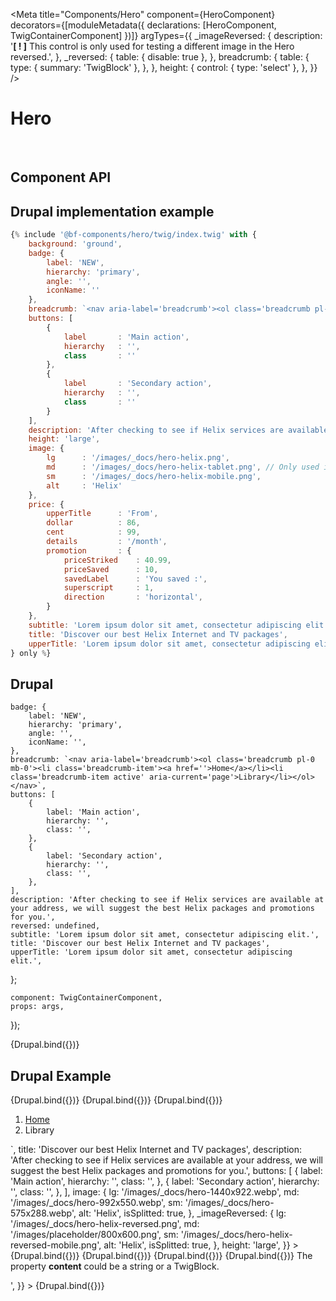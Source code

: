 
<Meta
    title="Components/Hero"
    component={HeroComponent}
    decorators={[moduleMetadata({ declarations: [HeroComponent, TwigContainerComponent] })]}
    argTypes={{
        _imageReversed: {
            description: '**[ ! ]** This control is only used for testing a different image in the Hero reversed.',
        },
        _reversed: {
            table: { disable: true },
        },
        breadcrumb: {
            table: {
                type: { summary: 'TwigBlock' },
            },
        },
        height: {
            control: { type: 'select' },
        },
    }}
/>

# Hero

<br />

## Component API

<ArgsTable of={HeroComponent} />

## Drupal implementation example

```jsx
{% include '@bf-components/hero/twig/index.twig' with {
    background: 'ground',
    badge: {
        label: 'NEW',
        hierarchy: 'primary',
        angle: '',
        iconName: ''
    },
    breadcrumb: `<nav aria-label='breadcrumb'><ol class='breadcrumb pl-0 mb-0'><li class='breadcrumb-item'><a href=''>Home</a></li><li class='breadcrumb-item active' aria-current='page'>Library</li></ol></nav>`,
    buttons: [
        {
            label       : 'Main action',
            hierarchy   : '',
            class       : ''
        },
        {
            label       : 'Secondary action',
            hierarchy   : '',
            class       : ''
        }
    ],
    description: 'After checking to see if Helix services are available at your address, we will suggest the best Helix packages and promotions for you.',
    height: 'large',
    image: {
        lg      : '/images/_docs/hero-helix.png',
        md      : '/images/_docs/hero-helix-tablet.png', // Only used if isSplitted: true
        sm      : '/images/_docs/hero-helix-mobile.png',
        alt     : 'Helix'
    },
    price: {
        upperTitle      : 'From',
        dollar          : 86,
        cent            : 99,
        details         : '/month',
        promotion       : {
            priceStriked    : 40.99,
            priceSaved      : 10,
            savedLabel      : 'You saved :',
            superscript     : 1,
            direction       : 'horizontal',
        }
    },
    subtitle: 'Lorem ipsum dolor sit amet, consectetur adipiscing elit.',
    title: 'Discover our best Helix Internet and TV packages',
    upperTitle: 'Lorem ipsum dolor sit amet, consectetur adipiscing elit.',
} only %}
```

## Drupal

    badge: {
        label: 'NEW',
        hierarchy: 'primary',
        angle: '',
        iconName: '',
    },
    breadcrumb: `<nav aria-label='breadcrumb'><ol class='breadcrumb pl-0 mb-0'><li class='breadcrumb-item'><a href=''>Home</a></li><li class='breadcrumb-item active' aria-current='page'>Library</li></ol></nav>`,
    buttons: [
        {
            label: 'Main action',
            hierarchy: '',
            class: '',
        },
        {
            label: 'Secondary action',
            hierarchy: '',
            class: '',
        },
    ],
    description: 'After checking to see if Helix services are available at your address, we will suggest the best Helix packages and promotions for you.',
    reversed: undefined,
    subtitle: 'Lorem ipsum dolor sit amet, consectetur adipiscing elit.',
    title: 'Discover our best Helix Internet and TV packages',
    upperTitle: 'Lorem ipsum dolor sit amet, consectetur adipiscing elit.',
};

    component: TwigContainerComponent,
    props: args,
});

<Canvas withSource="none">
    <Story
        name="Drupal"
        height="500px"
        args={{
            elementPath: 'components/hero/_doc/template.drupal',
            ...commonProps,
        }}
    >
        {Drupal.bind({})}
    </Story>
</Canvas>

## Drupal Example

<Canvas withSource="none">
    <Story
        name="Drupal - With image"
        height="500px"
        args={{
            elementPath: 'components/hero/_doc/template.drupal',
            ...commonProps,
            image: {
                lg: '/images/_docs/hero-helix.png',
                sm: '/images/_docs/hero-helix-mobile.png',
                alt: 'Helix',
            },
            _imageReversed: {
                lg: '/images/_docs/hero-helix-reversed.png',
                sm: '/images/_docs/hero-helix-reversed-mobile.png',
                alt: 'Helix',
            },
        }}
    >
        {Drupal.bind({})}
    </Story>
</Canvas>

<Canvas withSource="none">
    <Story
        name="Drupal - With height large"
        height="800px"
        args={{
            elementPath: 'components/hero/_doc/template.drupal',
            ...commonProps,
            image: {
                lg: '/images/_docs/hero-helix.png',
                sm: '/images/_docs/hero-helix-mobile.png',
                alt: 'Helix',
            },
            _imageReversed: {
                lg: '/images/_docs/hero-helix-reversed.png',
                sm: '/images/_docs/hero-helix-reversed-mobile.png',
                alt: 'Helix',
            },
            height: 'large',
        }}
    >
        {Drupal.bind({})}
    </Story>
</Canvas>

<Canvas withSource="none">
    <Story
        name="Drupal - With image splitted"
        height="800px"
        args={{
            elementPath: 'components/hero/_doc/template.drupal',
            ...commonProps,
            image: {
                lg: '/images/_docs/hero-1440x922.webp',
                md: '/images/_docs/hero-992x550.webp',
                sm: '/images/_docs/hero-575x288.webp',
                alt: 'Helix',
                isSplitted: true,
            },
            _imageReversed: {
                lg: '/images/_docs/hero-helix-reversed.png',
                md: '/images/placeholder/800x600.png',
                sm: '/images/_docs/hero-helix-reversed-mobile.png',
                alt: 'Helix',
                isSplitted: true,
            },
        }}
    >
        {Drupal.bind({})}
    </Story>
</Canvas>

<Canvas withSource="none">
    <Story
        name="Drupal - With image splitted and height large"
        height="800px"
        args={{
            elementPath: 'components/hero/_doc/template.drupal',
            breadcrumb: `<nav aria-label='breadcrumb'><ol class='breadcrumb pl-0 mb-0'><li class='breadcrumb-item'><a href=''>Home</a></li><li class='breadcrumb-item active' aria-current='page'>Library</li></ol></nav>`,
            title: 'Discover our best Helix Internet and TV packages',
            description:
                'After checking to see if Helix services are available at your address, we will suggest the best Helix packages and promotions for you.',
            buttons: [
                {
                    label: 'Main action',
                    hierarchy: '',
                    class: '',
                },
                {
                    label: 'Secondary action',
                    hierarchy: '',
                    class: '',
                },
            ],
            image: {
                lg: '/images/_docs/hero-1440x922.webp',
                md: '/images/_docs/hero-992x550.webp',
                sm: '/images/_docs/hero-575x288.webp',
                alt: 'Helix',
                isSplitted: true,
            },
            _imageReversed: {
                lg: '/images/_docs/hero-helix-reversed.png',
                md: '/images/placeholder/800x600.png',
                sm: '/images/_docs/hero-helix-reversed-mobile.png',
                alt: 'Helix',
                isSplitted: true,
            },
            height: 'large',
        }}
    >
        {Drupal.bind({})}
    </Story>
</Canvas>

<Canvas withSource="none">
    <Story
        name="Drupal - With icon"
        height="500px"
        args={{
            elementPath: 'components/hero/_doc/template.drupal',
            ...commonProps,
            icon: { name: 'innovation' },
        }}
    >
        {Drupal.bind({})}
    </Story>
</Canvas>

<Canvas withSource="none">
    <Story
        name="Drupal - With price"
        height="500px"
        args={{
            elementPath: 'components/hero/_doc/template.drupal',
            ...commonProps,
            price: {
                upperTitle: 'From',
                dollar: 86,
                cent: 99,
                details: '/month',
                promotion: {
                    priceStriked: 40.99,
                    priceSaved: 10,
                    savedLabel: 'You saved :',
                    superscript: 1,
                    direction: 'vertical',
                },
            },
        }}
    >
        {Drupal.bind({})}
    </Story>
</Canvas>

<Canvas withSource="none">
    <Story
        name="Drupal - With Block Selection"
        height="500px"
        args={{
            elementPath: 'components/hero/_doc/template.drupal',
            ...commonProps,
            blockSelection: {
                title: 'My selection',
                month: 'month',
                contentLists: [
                    {
                        title: 'Samsung Galaxy Note 20 Utra 5G',
                        description: 'Navy Blue, 128 Go',
                        price: '$24.00',
                        saving: '$30.00',
                        fullPrice: '$150.00',
                    },
                    {
                        title: 'All-inclusive 12 GB Mobile',
                        description: 'Lorem ipsum',
                        price: '$55.00',
                    },
                ],
            },
        }}
    >
        {Drupal.bind({})}
    </Story>
</Canvas>

<Canvas withSource="none">
    <Story
        name="Drupal - With content"
        height="500px"
        args={{
            elementPath: 'components/hero/_doc/template.drupal',
            ...commonProps,
            content: '<p>The property <b>content</b> could be a string or a TwigBlock.</p>',
        }}
    >
        {Drupal.bind({})}
    </Story>
</Canvas>

<!--
TODO DS-185: Add a story with real twig block from twig-block.drupal.twig.
Currrently, `embed` are not working with twig module in express server.
 -->
